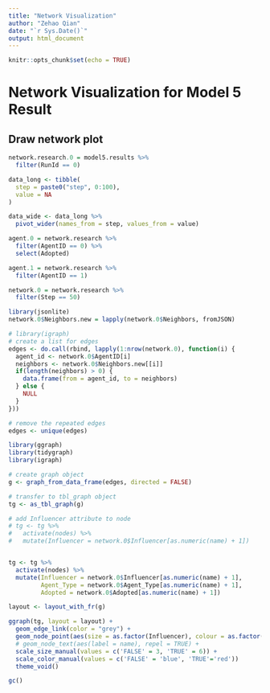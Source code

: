 ```yaml
---
title: "Network Visualization"
author: "Zehao Qian"
date: "`r Sys.Date()`"
output: html_document
---
```


```r
knitr::opts_chunk$set(echo = TRUE)
```

# Network Visualization for Model 5 Result

## Draw network plot

```r
network.research.0 = model5.results %>%
  filter(RunId == 0)
```

```r
data_long <- tibble(
  step = paste0("step", 0:100),
  value = NA
)

data_wide <- data_long %>%
  pivot_wider(names_from = step, values_from = value)
```

```r
agent.0 = network.research %>%
  filter(AgentID == 0) %>%
  select(Adopted)
```

```r
agent.1 = network.research %>%
  filter(AgentID == 1)
```

```r
network.0 = network.research %>%
  filter(Step == 50)
```

```r
library(jsonlite)
network.0$Neighbors.new = lapply(network.0$Neighbors, fromJSON)
```

```r
# library(igraph)
# create a list for edges
edges <- do.call(rbind, lapply(1:nrow(network.0), function(i) {
  agent_id <- network.0$AgentID[i]
  neighbors <- network.0$Neighbors.new[[i]]
  if(length(neighbors) > 0) {
    data.frame(from = agent_id, to = neighbors)
  } else {
    NULL
  }
}))

# remove the repeated edges
edges <- unique(edges)
```

```r
library(ggraph)
library(tidygraph)
library(igraph)

# create graph object
g <- graph_from_data_frame(edges, directed = FALSE)

# transfer to tbl_graph object
tg <- as_tbl_graph(g)

# add Influencer attribute to node
# tg <- tg %>%
#   activate(nodes) %>%
#   mutate(Influencer = network.0$Influencer[as.numeric(name) + 1])


tg <- tg %>%
  activate(nodes) %>%
  mutate(Influencer = network.0$Influencer[as.numeric(name) + 1],
         Agent_Type = network.0$Agent_Type[as.numeric(name) + 1],
         Adopted = network.0$Adopted[as.numeric(name) + 1])
```

```r

layout <- layout_with_fr(g)
```

```r
ggraph(tg, layout = layout) + 
  geom_edge_link(color = "grey") + 
  geom_node_point(aes(size = as.factor(Influencer), colour = as.factor(Adopted)), show.legend = FALSE) + 
  # geom_node_text(aes(label = name), repel = TRUE) + 
  scale_size_manual(values = c('FALSE' = 3, 'TRUE' = 6)) + 
  scale_color_manual(values = c('FALSE' = 'blue', 'TRUE'='red'))
  theme_void()
```

```r
gc()
```
